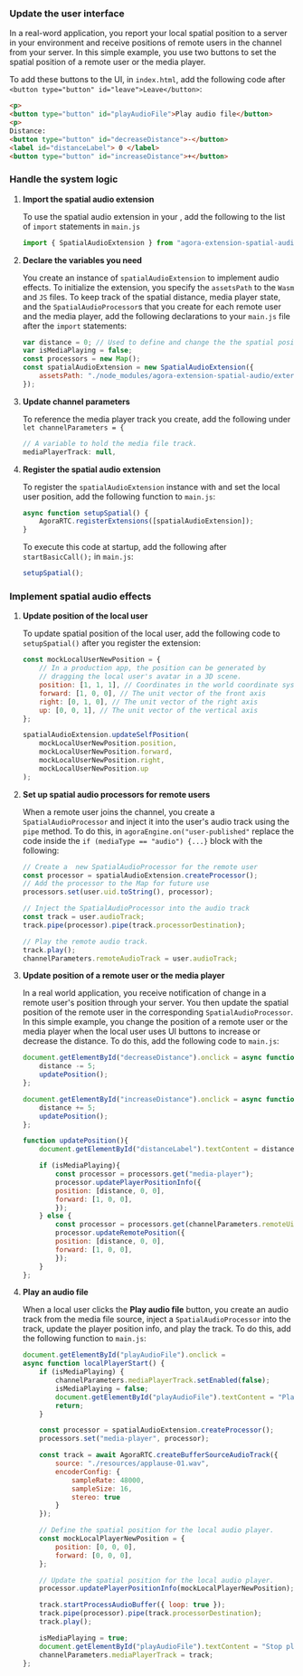 <PlatformWrapper platform="web">

### Update the user interface

In a real-word application, you report your local spatial position to a server in your environment and receive positions of remote users in the channel from your server. In this simple example, you use two buttons to set the spatial position of a remote user or the media player.

To add these buttons to the UI, in `index.html`, add the following code after `<button type="button" id="leave">Leave</button>`:

```html
<p>
<button type="button" id="playAudioFile">Play audio file</button>
<p> 
Distance:
<button type="button" id="decreaseDistance">-</button>
<label id="distanceLabel"> 0 </label>
<button type="button" id="increaseDistance">+</button>
```

### Handle the system logic

1. **Import the spatial audio extension**

    To use the spatial audio extension in your <Vpl k="CLIENT"/>, add the following to the list of `import` statements in `main.js`

    ```javascript
    import { SpatialAudioExtension } from "agora-extension-spatial-audio";
    ```

1. **Declare the variables you need**

    You create an instance of `spatialAudioExtension` to implement audio effects. To initialize the extension, you specify the `assetsPath` to the  `Wasm` and `JS` files. To keep track of the spatial distance, media player state, and the `SpatialAudioProcessor`s that you create for each remote user and the media player, add the following declarations to your `main.js` file after the `import` statements:

    ```javascript
    var distance = 0; // Used to define and change the the spatial position
    var isMediaPlaying = false; 
    const processors = new Map();
    const spatialAudioExtension = new SpatialAudioExtension({
        assetsPath: "./node_modules/agora-extension-spatial-audio/external/",
    });
    ```

1. **Update channel parameters**

    To reference the media player track you create, add the following under `let channelParameters = {`

    ```javascript
    // A variable to hold the media file track.
    mediaPlayerTrack: null,
    ```

1. **Register the spatial audio extension**

    To register the `spatialAudioExtension` instance with <Vg k="ENGINE" /> and set the local user position, add the following function to `main.js`:

    ```javascript
    async function setupSpatial() {
        AgoraRTC.registerExtensions([spatialAudioExtension]);
    }
    ```

    To execute this code at startup, add the following after `startBasicCall();` in `main.js`:

    ```javascript
    setupSpatial();
    ```

### Implement spatial audio effects

1. **Update position of the local user**

    To update spatial position of the local user, add the following code to `setupSpatial()` after you register the extension:

    ```javascript
    const mockLocalUserNewPosition = {
        // In a production app, the position can be generated by 
        // dragging the local user's avatar in a 3D scene.
        position: [1, 1, 1], // Coordinates in the world coordinate system
        forward: [1, 0, 0], // The unit vector of the front axis
        right: [0, 1, 0], // The unit vector of the right axis
        up: [0, 0, 1], // The unit vector of the vertical axis
    };

    spatialAudioExtension.updateSelfPosition(
        mockLocalUserNewPosition.position,
        mockLocalUserNewPosition.forward,
        mockLocalUserNewPosition.right,
        mockLocalUserNewPosition.up
    );
    ```

1. **Set up spatial audio processors for remote users**

    When a remote user joins the channel, you create a `SpatialAudioProcessor` and inject it into the user's audio track using the `pipe` method. To do this, in `agoraEngine.on("user-published"` replace the code inside the `if (mediaType == "audio") {...}` block with the following:

    ```javascript
    // Create a  new SpatialAudioProcessor for the remote user
    const processor = spatialAudioExtension.createProcessor();
    // Add the processor to the Map for future use
    processors.set(user.uid.toString(), processor);

    // Inject the SpatialAudioProcessor into the audio track
    const track = user.audioTrack;
    track.pipe(processor).pipe(track.processorDestination);
    
    // Play the remote audio track.
    track.play();
    channelParameters.remoteAudioTrack = user.audioTrack;
    ```

1. **Update position of a remote user or the media player**

    In a real world application, you receive notification of change in a remote user's position through your server. You then update the spatial position of the remote user in the corresponding `SpatialAudioProcessor`. In this simple example, you change the position of a remote user or the media player when the local user uses UI buttons to increase or decrease the distance. To do this, add the following code to `main.js`:

    ```javascript
    document.getElementById("decreaseDistance").onclick = async function () {
        distance -= 5;
        updatePosition();
    };

    document.getElementById("increaseDistance").onclick = async function () { 
        distance += 5;
        updatePosition();
    };

    function updatePosition(){
        document.getElementById("distanceLabel").textContent = distance;

        if (isMediaPlaying){
            const processor = processors.get("media-player");
            processor.updatePlayerPositionInfo({
            position: [distance, 0, 0],
            forward: [1, 0, 0],
            });
        } else {
            const processor = processors.get(channelParameters.remoteUid);
            processor.updateRemotePosition({
            position: [distance, 0, 0],
            forward: [1, 0, 0],
            });
        }
    };
    ```

1. **Play an audio file**

    When a local user clicks the **Play audio file** button, you create an audio track from the media file source, inject a `SpatialAudioProcessor` into the track, update the player position info, and play the track. To do this, add the following function to `main.js`:

    ```javascript
    document.getElementById("playAudioFile").onclick =
    async function localPlayerStart() {
        if (isMediaPlaying) {
            channelParameters.mediaPlayerTrack.setEnabled(false);
            isMediaPlaying = false;
            document.getElementById("playAudioFile").textContent = "Play audio file";
            return;
        }

        const processor = spatialAudioExtension.createProcessor();
        processors.set("media-player", processor);

        const track = await AgoraRTC.createBufferSourceAudioTrack({
            source: "./resources/applause-01.wav",
            encoderConfig: {
                sampleRate: 48000,
                sampleSize: 16,
                stereo: true
            }
        });

        // Define the spatial position for the local audio player.
        const mockLocalPlayerNewPosition = {
            position: [0, 0, 0],
            forward: [0, 0, 0],
        };

        // Update the spatial position for the local audio player.
        processor.updatePlayerPositionInfo(mockLocalPlayerNewPosition);

        track.startProcessAudioBuffer({ loop: true });
        track.pipe(processor).pipe(track.processorDestination);
        track.play();

        isMediaPlaying = true;
        document.getElementById("playAudioFile").textContent = "Stop playing audio";
        channelParameters.mediaPlayerTrack = track;
    };  
    ```

</PlatformWrapper>